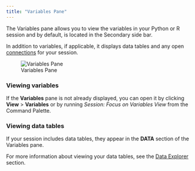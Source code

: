 ```yaml
---
title: "Variables Pane"
---
```


The Variables pane allows you to view the variables in your Python or R session and by default, is located in the Secondary side bar.

In addition to variables, if applicable, it displays data tables and any open [connections](connections-pane.qmd) for your session.

![Variables Pane](images/variables-pane.png)

### Viewing variables

If the **Variables** pane is not already displayed, you can open it by clicking **View** > **Variables** or by running *Session: Focus on Variables View* from the Command Palette.

### Viewing data tables

If your session includes data tables, they appear in the **DATA** section of the Variables pane.

For more information about viewing your data tables, see the [Data Explorer](data-explorer.qmd) section.

